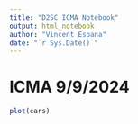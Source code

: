 ```yaml
---
title: "D2SC ICMA Notebook"
output: html_notebook
author: "Vincent Espana"
date: "`r Sys.Date()`"
---
```


# ICMA 9/9/2024

```r
plot(cars)
```


